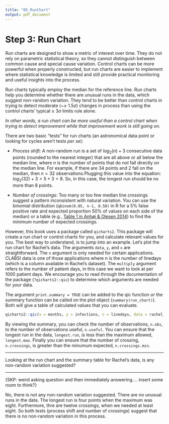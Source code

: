 ```yaml
---
title: "05_RunChart"
output: pdf_document
---
```


# Step 3: Run Chart {-}

Run charts are designed to show a metric of interest over time. They do not rely on parametric statistical theory, so they cannot distinguish between common cause and special cause variation. Control charts can be more powerful when properly constructed, but run charts are easier to implement where statistical knowledge is limited and still provide practical monitoring and useful insights into the process.

Run charts typically employ the median for the reference line. Run charts help you determine whether there are unusual runs in the data, which suggest non-random variation. They tend to be better than control charts in trying to detect moderate (~$\pm$ 1.5$\sigma$) changes in process than using the control charts' typical $\pm$ 3$\sigma$ limits rule alone. 

*In other words, a run chart can be more useful than a control chart when trying to detect improvement while that improvement work is still going on.*

There are two basic "tests" for run charts (an astronomical data point or looking for cycles aren't tests *per se*):  

- *Process shift:* A non-random run is a set of $log_2(n) + 3$ consecutive data points (rounded to the nearest integer) that are all above or all below the median line, where *n* is the number of points that do *not* fall directly on the median line. For example, if there are 34 points and 2 fall on the median, then $n = 32$ observations.Plugging this value into the equation: $log_2(32) + 3 = 5 + 3 = 8$. So, in this case, the longest run should be no more than 8 points.

- *Number of crossings:* Too many or too few median line crossings suggest a pattern inconsistent with natural variation. You can use the binomial distribution (`qbinom(0.05, n-1, 0.50)` in R for a 5% false positive rate and expected proportion 50% of values on each side of the median) or a table (e.g., [Table 1 in Anhøj & Olesen 2014](http://journals.plos.org/plosone/article?id=10.1371/journal.pone.0113825#pone-0113825-t001)) to find the minimum number of expected crossings. 

However, this book uses a package called `qicharts2`. This package will create a run chart or control charts for you, and calculate relevant values for you. The best way to understand, is to jump into an example. Let's plot the run chart for Rachel's data. The arguments `data`, `y`, and `x` are straightforward. The `n` argument is only needed for certain applications. CLABSI data is one of those applications where n is the number of linedays (which is a column available in Rachel's dataset). The `multiply` argument refers to the number of patient days, in this case we want to look at per 1000 patient days. We encourage you to read through the documentation of the package (`?qicharts2::qic`) to determine which arguments are needed for *your* data. 

The argument `print.summary = TRUE` can be added to the qic function *or* the summary function can be called on the plot object (`summary(run_chart)`). Both will give a table of calculated values that you can evaluate. 


```r
qicharts2::qic(x = months, y = infections, n = linedays, data = rachel_data, multiply = 1000, chart = 'run', x.angle = 45, title = "Run chart of Rachel's data", xlab = "Month", ylab = "Infection count per 1000 patient days", print.summary = TRUE)
```

By viewing the summary, you can check the number of observations, `n.obs`, to the number of observations useful, `n.useful`. You can ensure that the longest run in the data, `longest.run`, is less than the maximum allowed, `longest.max`. Finally you can ensure that the number of crossing, `n.crossings`, is greater than the minumum expected, `n.crossings.min`. 

*** 

Looking at the run chart and the summary table for Rachel's data, is any non-random variation suggested?

***





{SKP: weird asking question and then immediately answering.... insert some room to think?}





No, there is not any non-random variation suggested. There are no unusual runs in the data. The longest run is four points when the maximum was eight. Furthermore, thre are twelve crossings, when we needed at least eight. So both tests (process shift and number of crossings) suggest that there is no non-random variation in this process.  

